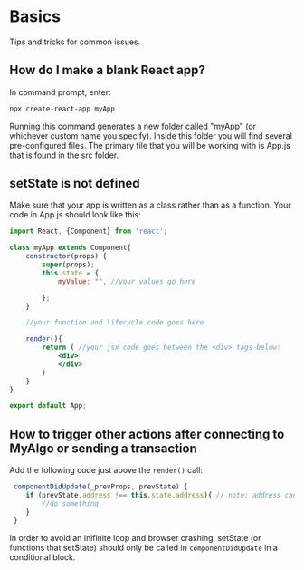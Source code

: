 # Basics

Tips and tricks for common issues.

## How do I make a blank React app?

In command prompt, enter:

```bash
npx create-react-app myApp
```
Running this command generates a new folder called "myApp" (or whichever custom name you specify). Inside this folder you will find several pre-configured files. The primary file that you will be working with is App.js that is found in the src folder. 

## setState is not defined

Make sure that your app is written as a class rather than as a function. Your code in App.js should look like this:

```jsx
import React, {Component} from 'react';

class myApp extends Component{
    constructor(props) {
        super(props);
        this.state = {
            myValue: "", //your values go here

        };
    }

    //your function and lifecycle code goes here

    render(){
        return ( //your jsx code goes between the <div> tags below:
            <div>
            </div>
        )
    }
}

export default App;
```

## How to trigger other actions after connecting to MyAlgo or sending a transaction

Add the following code just above the `render()` call:

```jsx
 componentDidUpdate(_prevProps, prevState) {
    if (prevState.address !== this.state.address){ // note: address can be replaced with any state key
        //do something
    }
 }
 ```
In order to avoid an inifinite loop and browser crashing, setState (or functions that setState) should only be called in `componentDidUpdate` in a conditional block. 